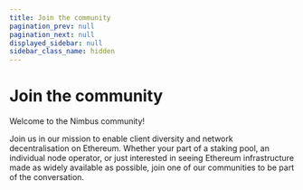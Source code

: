 ```yaml
---
title: Join the community
pagination_prev: null
pagination_next: null
displayed_sidebar: null
sidebar_class_name: hidden
---
```



# Join the community

<Box top={24} bottom={24}>
  Welcome to the Nimbus community!

  Join us in our mission to enable client diversity and network decentralisation on Ethereum. Whether your part of a staking pool, an individual node operator, or just interested in seeing Ethereum infrastructure made as widely available as possible, join one of our communities to be part of the conversation.
</Box>

<Box top={56} bottom={56}>
  <Grid xs={{ cols: 1, gap: '1rem' }} md={{ cols: 2 }}>
    <Grid.Item xs={1}>
      <SocialCard
        href='https://twitter.com/ethnimbus'
        logoSrc="/icons/x-black.svg"
        logoSrcDark="/icons/x-white.svg"  
        description='Follow us on X'
      />
    </Grid.Item>
    <Grid.Item xs={1}>
      <SocialCard
        href='https://discord.waku.org'
        logoSrc="/icons/discord-black.svg"
        logoSrcDark="/icons/discord-white.svg"
        description='Join the community on Discord'
      />
    </Grid.Item>
  </Grid>
</Box>